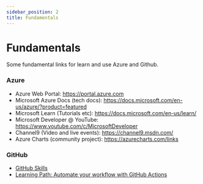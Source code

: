 ```yaml
---
sidebar_position: 2
title: Fundamentals
---
```


# Fundamentals
Some fundamental links for learn and use Azure and Github.



### Azure
- Azure Web Portal:  https://portal.azure.com
- Microsoft Azure Docs (tech docs): https://docs.microsoft.com/en-us/azure/?product=featured
- Microsoft Learn (Tutorials etc): https://docs.microsoft.com/en-us/learn/
- Microsoft Developer @ YouTube: https://www.youtube.com/c/MicrosoftDeveloper
- Channel9 (Video and live events): https://channel9.msdn.com/
- Azure Charts (community project): https://azurecharts.com/links

### GitHub
- [GitHub Skills](https://skills.github.com/)
- [Learning Path: Automate your workflow with GitHub Actions](https://learn.microsoft.com/en-us/training/paths/automate-workflow-github-actions/)



